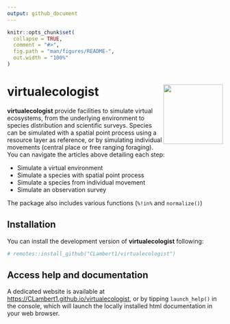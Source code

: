 ```yaml
---
output: github_document
---
```


<!-- README.md is generated from README.Rmd. Please edit that file -->

```r
knitr::opts_chunk$set(
  collapse = TRUE,
  comment = "#>",
  fig.path = "man/figures/README-",
  out.width = "100%"
)
```

# virtualecologist <img src="man/figures/logo.png" align="right" height="139" />

**virtualecologist** provide facilities to simulate virtual ecosystems, from the underlying environment to species distribution and scientific surveys. Species can be simulated with a spatial point process using a resource layer as reference, or by simulating individual movements (central place or free ranging foraging). You can navigate the articles above detailing each step:

- Simulate a virtual environment
- Simulate a species with spatial point process
- Simulate a species from individual movement
- Simulate an observation survey

The package also includes various functions (`%!in%` and `normalize()`)

## Installation

You can install the development version of **virtualecologist** following:

```r
# remotes::install_github("CLambert1/virtualecologist")
```

## Access help and documentation

A dedicated website is available at <https://CLambert1.github.io/virtualecologist>, or by tipping `launch_help()` in the console, which will launch the locally installed html documentation in your web browser.

